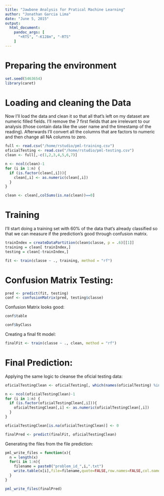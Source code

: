 ```yaml
---
title: "Jawbone Analysis for Pratical Machine Learning"
author: "Jonathan Garcia Lima"
date: "June 5, 2015"
output:
  html_document:
    pandoc_args: [
      "+RTS", "-K128m", "-RTS"
    ]
---
```


# Preparing the environment

```r
set.seed(5463654)
library(caret)
```

# Loading and cleaning the Data

Now I'll load the data and clean it so that all that's left on my dataset are numeric filled fields.
I'll remove the 7 first fields that are irrelevant to our analysis (those contain data like the user name and the timestamp of the reading).
Afterwards I'll convert all the columns that are factors to numeric and then change all NA columns to zero.

```r
full <- read.csv("/home/rstudio/pml-training.csv")
oficialTesting <- read.csv("/home/rstudio/pml-testing.csv")
clean <- full[,-c(1,2,3,4,5,6,7)]

n <- ncol(clean)-1
for (i in 1:n) {
  if (is.factor(clean[,i])){
    clean[,i] <- as.numeric(clean[,i])
  }
}

clean <- clean[,colSums(is.na(clean))==0]
```

# Training

I'll start doing a training set with 60% of the data that's already classified so that we can measure if the prediction's good through confusion matrix.

```r
trainIndex = createDataPartition(clean$classe, p = .6)[[1]]
training = clean[ trainIndex,]
testing = clean[-trainIndex,]

fit <- train(classe ~ ., training, method = "rf")
```

# Confusion Matrix Testing:

```r
pred <- predict(fit, testing)
conf <- confusionMatrix(pred, testing$classe)
```

Confusion Matrix looks good:

```r
conf$table
```

```r
conf$byClass
```

Creating a final fit model:

```r
finalFit <- train(classe ~ ., clean, method = "rf")
```

# Final Prediction:

Applying the same logic to cleanse the oficial testing data:

```r
oficialTestingClean <- oficialTesting[, which(names(oficialTesting) %in% names(clean))]

n <- ncol(oficialTestingClean)-1
for (i in 1:n) {
  if (is.factor(oficialTestingClean[,i])){
    oficialTestingClean[,i] <- as.numeric(oficialTestingClean[,i])
  }
}

oficialTestingClean[is.na(oficialTestingClean)] <- 0

finalPred <- predict(finalFit, oficialTestingClean)
```

Generating the files from the file prediction:

```r
pml_write_files = function(x){
  n = length(x)
  for(i in 1:n){
    filename = paste0("problem_id_",i,".txt")
    write.table(x[i],file=filename,quote=FALSE,row.names=FALSE,col.names=FALSE)
  }
}

pml_write_files(finalPred)
```